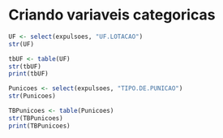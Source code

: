 
# Criando variaveis categoricas

```r
UF <- select(expulsoes, "UF.LOTACAO")
str(UF)

tbUF <- table(UF)
str(tbUF)
print(tbUF)
```

```r
Punicoes <- select(expulsoes, "TIPO.DE.PUNICAO")
str(Punicoes)

TBPunicoes <- table(Punicoes)
str(TBPunicoes)
print(TBPunicoes)
```

